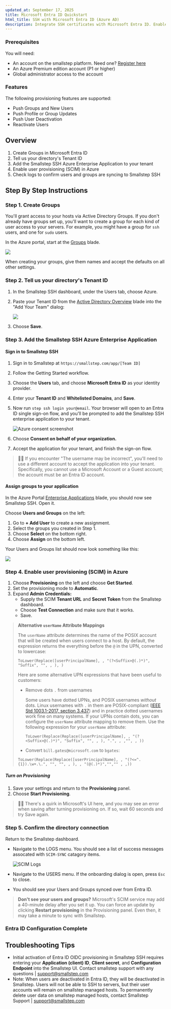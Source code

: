 ```yaml
---
updated_at: September 17, 2025
title: Microsoft Entra ID Quickstart
html_title: SSH with Microsoft Entra ID (Azure AD)
description: Integrate SSH certificates with Microsoft Entra ID. Enable single sign-on for SSH using enterprise identity providers for unified access.
---
```


### Prerequisites

You will need:

* An account on the smallstep platform. Need one? [Register here](https://smallstep.com/signup?product=ssh)
* An Azure Premium edition account (P1 or higher)
* Global administrator access to the account

### Features

The following provisioning features are supported:

* Push Groups and New Users
* Push Profile or Group Updates
* Push User Deactivation
* Reactivate Users

## Overview
1. Create Groups in Microsoft Entra ID
2. Tell us your directory's Tenant ID
3. Add the Smallstep SSH Azure Enterprise Application to your tenant
4. Enable user provisioning (SCIM) in Azure
5. Check logs to confirm users and groups are syncing to Smallstep SSH

## Step By Step Instructions

### Step 1. Create Groups

You'll grant access to your hosts via Active Directory Groups. If you don't already have groups set up, you'll want to create a group for each kind of user access to your servers. For example, you might have a group for `ssh` users, and one for `sudo` users.

In the Azure portal, start at the [Groups](https://portal.azure.com/#blade/Microsoft_AAD_IAM/GroupsManagementMenuBlade/AllGroups) blade.

![](/graphics/quickstart/aad-create-user-group.png)

When creating your groups, give them names and accept the defaults on all other settings.

### Step 2. Tell us your directory's Tenant ID

1. In the Smallstep SSH dashboard, under the Users tab, choose Azure.
2. Paste your Tenant ID from the [Active Directory Overview](https://portal.azure.com/#blade/Microsoft_AAD_IAM/ActiveDirectoryMenuBlade/Overview) blade into the "Add Your Team" dialog:

   ![](/graphics/quickstart/azure-onboarding.png)

3. Choose **Save**.

### Step 3. Add the Smallstep SSH Azure Enterprise Application

#### Sign in to Smallstep SSH

1.  Sign in to Smallstep at `https://smallstep.com/app/[Team ID]`
2.  Follow the Getting Started workflow.
3.  Choose the **Users** tab, and choose **Microsoft Entra ID** as your identity provider.
4.  Enter your **Tenant ID** and **Whitelisted Domains**, and **Save**.
5.  Now run `step ssh login your@email`.
    Your browser will open to an Entra ID single sign-on flow,
    and you'll be prompted to add the Smallstep SSH enterprise application to your tenant.

    ![Azure consent screenshot](/graphics/quickstart/azure-consent.png)
6.  Choose **Consent on behalf of your organization.**
7.  Accept the application for your tenant, and finish the sign-on flow.

> 🤦‍♂️ If you encounter "The username may be incorrect", you'll need to use a different account to accept the application into your tenant.
> Specifically, you cannot use a Microsoft Account or a Guest account; the account must be an Entra ID account.

#### Assign groups to your application

In the Azure Portal [Enterprise Applications](https://portal.azure.com/#blade/Microsoft_AAD_IAM/StartboardApplicationsMenuBlade/AllApps/menuId/) blade, you should now see Smallstep SSH. Open it.

Choose **Users and Groups** on the left:

1.  Go to **+ Add User** to create a new assignment.
2.  Select the groups you created in Step 1.
3.  Choose **Select** on the bottom right.
4.  Choose **Assign** on the bottom left.

Your Users and Groups list should now look something like this:

![](/graphics/quickstart/aad-group-example.png)

### Step 4. Enable user provisioning (SCIM) in Azure

1.  Choose **Provisioning** on the left and choose **Get Started**.
2.  Set the provisioning mode to **Automatic**.
4.  Expand **Admin Credentials:**
    * Supply the SCIM **Tenant URL** and **Secret Token** from the Smallstep dashboard.
    * Choose **Test Connection** and make sure that it works.
	* Save.

> **Alternative `userName` Attribute Mappings**
>
> The `userName` attribute determines the name of the POSIX account that will be created when users connect to a host.
> By default, the expression returns the everything before the `@` in the UPN, converted to lowercase:
>
> ```
> ToLower(Replace([userPrincipalName], , "(?<Suffix>@(.)*)", "Suffix", "", , ), )
> ```
> Here are some alternative UPN expressions that have been useful to customers:
>
> - Remove dots `.` from usernames
>
>   Some users have dotted UPNs, and POSIX usernames _without_ dots.
>   Linux usernames with `.` in them are POSIX-compliant ([IEEE Std 1003.1-2017, section 3.437](https://pubs.opengroup.org/onlinepubs/9699919799/basedefs/V1_chap03.html#tag_03_437))
>   and in practice dotted usernames work fine on many systems.
>   If your UPNs contain dots,
>   you can configure the `userName` attribute mapping to remove them.
>   Use the following expression for your `userName` attribute:
> 
>   ``` 
>   ToLower(Replace(Replace([userPrincipalName], , "(?<Suffix>@(.)*)", "Suffix", "", , ), ".", , ,"", , ))
>   ```
>
> - Convert `bill.gates@microsoft.com` to `bgates`: 
>
>  ```
>  ToLower(Replace(Replace([userPrincipalName], , "(?<=^.{1}).\w+.\.", "", "", , ), , "(@(.)*)","","" , ,))
>  ```

##### Turn on Provisioning

1.  Save your settings and return to the **Provisioning** panel.
2.  Choose **Start Provisioning**.

> 🤦‍♂️ There's a quirk in Microsoft's UI here, and you may see an error when saving after turning provisioning on. If so, wait 60 seconds and try Save again.

### Step 5. Confirm the directory connection

Return to the Smallstep dashboard.

* Navigate to the LOGS menu. You should see a list of success messages assocated with `SCIM-SYNC` catagory items.

   ![](/graphics/quickstart/scim-logs.png "SCIM Logs")

* Navigate to the USERS menu. If the onboarding dialog is open, press `Esc` to close.
* You should see your Users and Groups synced over from Entra ID.

> **Don't see your users and groups?** Microsoft's SCIM service may add a 40-minute delay after you set it up. You can force an update by clicking **Restart provisioning** in the Provisioning panel. Even then, it may take a minute to sync with Smallstep.

### Entra ID Configuration Complete

## Troubleshooting Tips

* Initial activation of Entra ID OIDC provisioning in Smallstep SSH requires entering your **Application (client) ID**, **Client secret**, and **Configuration Endpoint** into the Smallstep UI. Contact smallstep support with any questions | [support@smallstep.com](mailto:support@smallstep.com)
* Note: When users are deactivated in Entra ID, they will be deactivated in Smallstep. Users will not be able to SSH to servers, but their user accounts will remain on smallstep managed hosts. To permanently delete user data on smallstep managed hosts, contact Smallstep Support | [support@smallstep.com](mailto:support@smallstep.com)
